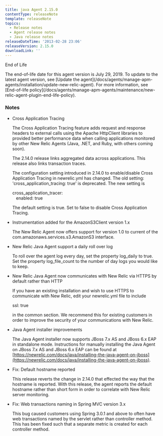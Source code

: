 ```yaml
---
title: java Agent 2.15.0
contentType: releaseNote
template: releaseNote
topics:
  - Release notes
  - Agent release notes
  - Java release notes
releaseDateTime: '2013-02-28 23:06'
releaseVersion: 2.15.0
downloadLink: ''
---
```


End of Life

<Callout variant="important">
  The end-of-life date for this agent version is July 29, 2019. To update to the latest agent version, see [Update the agent](/docs/agents/manage-apm-agents/installation/update-new-relic-agent). For more information, see [End-of-life policy](/docs/agents/manage-apm-agents/maintenance/new-relic-agent-plugin-end-life-policy).
</Callout>

### Notes

* Cross Application Tracing

  The Cross Application Tracing feature adds request and response headers to external calls using the Apache HttpClient libraries to provided better performance data when calling applications monitored by other New Relic Agents (Java, .NET, and Ruby, with others coming soon).

  The 2.14.0 release links aggregated data across applications. This release also links transaction traces.

  The configuration setting introduced in 2.14.0 to enable/disable Cross Application Tracing in newrelic.yml has changed. The old setting: 'cross_application_tracing: true' is deprecated. The new setting is

  cross_application_tracer:  
     enabled: true

  The default setting is true. Set to false to disable Cross Application Tracing.
* Instrumentation added for the AmazonS3Client version 1.x

  The New Relic Agent now offers support for version 1.0 to current of the com.amazonaws.services.s3.AmazonS3 interface.
* New Relic Java Agent support a daily roll over log

  To roll over the agent log every day, set the property log_daily to true. Set the property log_file_count to the number of day logs you would like to keep.
* New Relic Java Agent now communicates with New Relic via HTTPS by default rather than HTTP

  If you have an existing installation and wish to use HTTPS to communicate with New Relic, edit your newrelic.yml file to include

  ssl: true

  in the common section. We recommend this for existing customers in order to improve the security of your communications with New Relic.
* Java Agent installer improvements

  The Java Agent installer now supports JBoss 7.x AS and JBoss 6.x EAP in standalone mode. Instructions for manually installing the Java Agent on JBoss 7.x AS and JBoss 6.x EAP can be found at [https://newrelic.com/docs/java/installing-the-java-agent-on-jboss](https://newrelic.com/docs/java/installing-the-java-agent-on-jboss).
* Fix: Default hostname reported

  This release reverts the change in 2.14.0 that effected the way that the hostname is reported. With this release, the agent reports the default hostname rather than short form in order to correlate with New Relic server monitoring.
* Fix: Web transactions naming in Spring MVC version 3.x

  This bug caused customers using Spring 3.0.1 and above to often have web transactions named by the servlet rather than controller method. This has been fixed such that a separate metric is created for each controller method.
